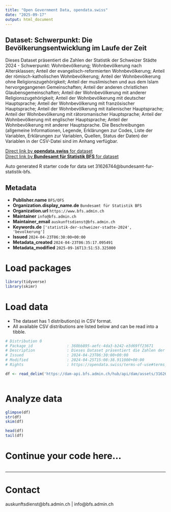 ```yaml
---
title: "Open Government Data, opendata.swiss"
date: "2025-09-17"
output: html_document
---
```


## Dataset: Schwerpunkt: Die Bevölkerungsentwicklung im Laufe der Zeit

Dieses Dataset präsentiert die Zahlen der Statistik der Schweizer Städte 2024 - Schwerpunkt: Wohnbevölkerung; Wohnbevölkerung nach Altersklassen; Anteil der evangelisch-reformierten Wohnbevölkerung; Anteil der römisch-katholischen Wohnbevölkerung; Anteil der Wohnbevölkerung ohne Religionszugehörigkeit; Anteil der muslimischen und aus dem Islam hervorgegangenen Gemeinschaften; Anteil der anderen christlichen Glaubensgemeinschaften; Anteil der Wohnbevölkerung mit anderer Religionszugehörigkeit; Anteil der Wohnbevölkerung mit deutscher Hauptsprache; Anteil der Wohnbevölkerung mit französischer Hauptsprache; Anteil der Wohnbevölkerung mit italienischer Hauptsprache; Anteil der Wohnbevölkerung mit rätoromanischer Hauptsprache; Anteil der Wohnbevölkerung mit englischer Hauptsprache; Anteil der Wohnbevölkerung mit anderer Hauptsprache. Die Beschreibungen (allgemeine Informationen, Legende, Erklärungen zur Codes, Liste der Variablen, Erklärungen zur Variablen, Quellen, Status der Daten) der Variablen in der CSV-Datei sind im Anhang verfügbar.

[Direct link by **opendata.swiss** for dataset](https://opendata.swiss/de/dataset/schwerpunkt-die-bevolkerungsentwicklung-im-laufe-der-zeit)<br>
[Direct link by **Bundesamt für Statistik BFS** for dataset](https://www.bfs.admin.ch/asset/de/ts-b-ssv-00-2024)

Auto generated R starter code for data set 31626744@bundesamt-fur-statistik-bfs.

## Metadata

- **Publisher.name** `BFS/OFS`
- **Organization.display_name.de** `Bundesamt für Statistik BFS`
- **Organization.url** `https://www.bfs.admin.ch`
- **Maintainer** `info@bfs.admin.ch`
- **Maintainer_email** `auskunftsdienst@bfs.admin.ch`
- **Keywords.de** `['statistik-der-schweizer-stadte-2024', 'bevolkerung']`
- **Issued** `2024-04-23T06:30:00+00:00`
- **Metadata_created** `2024-04-23T06:35:17.095491`
- **Metadata_modified** `2025-09-16T13:51:53.325000`


# Load packages

```r

library(tidyverse)
library(skimr)

```

# Load data

-   The dataset has 1 distribution(s) in CSV format.
-   All available CSV distributions are listed below and can be read into a tibble.

```r

# Distribution 0
# Package_id               : 360bb895-aefc-4da3-b242-e3d69ff23671
# Description              : Dieses Dataset präsentiert die Zahlen der Statistik der Schweizer Städte 2024 - Schwerpunkt: Wohnbevölkerung; Wohnbevölkerung nach Altersklassen; Anteil der evangelisch-reformierten Wohnbevölkerung; Anteil der römisch-katholischen Wohnbevölkerung; Anteil der Wohnbevölkerung ohne Religionszugehörigkeit; Anteil der muslimischen und aus dem Islam hervorgegangenen Gemeinschaften; Anteil der anderen christlichen Glaubensgemeinschaften; Anteil der Wohnbevölkerung mit anderer Religionszugehörigkeit; Anteil der Wohnbevölkerung mit deutscher Hauptsprache; Anteil der Wohnbevölkerung mit französischer Hauptsprache; Anteil der Wohnbevölkerung mit italienischer Hauptsprache; Anteil der Wohnbevölkerung mit rätoromanischer Hauptsprache; Anteil der Wohnbevölkerung mit englischer Hauptsprache; Anteil der Wohnbevölkerung mit anderer Hauptsprache. Die Beschreibungen (allgemeine Informationen, Legende, Erklärungen zur Codes, Liste der Variablen, Erklärungen zur Variablen, Quellen, Status der Daten) der Variablen in der CSV-Datei sind im Anhang verfügbar.
# Issued                   : 2024-04-23T06:30:00+00:00
# Modified                 : 2024-04-25T15:08:38.911000+00:00
# Rights                   : https://opendata.swiss/terms-of-use#terms_by_ask

df <- read_delim('https://dam-api.bfs.admin.ch/hub/api/dam/assets/31626747/master')



```

# Analyze data

```r

glimpse(df)
str(df)
skim(df)

head(df)
tail(df)

```

# Continue your code here...

```r

```

------------------------------------------------------------------------

# Contact

auskunftsdienst@bfs.admin.ch | info@bfs.admin.ch
